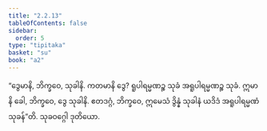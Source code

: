 ```yaml
---
title: "2.2.13"
tableOfContents: false
sidebar:
  order: 5
type: "tipitaka"
basket: "su"
book: "a2"
---
```



<DynamicBreadcrumb />

<Division number="77" book="a2">

<Paragraph number="157" book="a2">
“ဒွေမာနိ, ဘိက္ခဝေ, သုခါနိ. ကတမာနိ ဒွေ? ရူပါရမ္မဏဉ္စ သုခံ အရူပါရမ္မဏဉ္စ သုခံ. ဣမာနိ ခေါ, ဘိက္ခဝေ, ဒွေ သုခါနိ. ဧတဒဂ္ဂံ, ဘိက္ခဝေ, ဣမေသံ ဒွိန္နံ သုခါနံ ယဒိဒံ အရူပါရမ္မဏံ သုခန်”တိ.

</Paragraph>
</Division>

<Paragraph number="158" type="center" book="a2">
သုခဝဂ္ဂေါ ဒုတိယော.
</Paragraph>